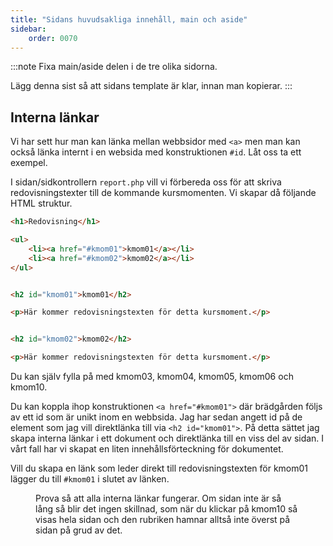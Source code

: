 ```yaml
---
title: "Sidans huvudsakliga innehåll, main och aside" 
sidebar:
    order: 0070
---
```




:::note
Fixa main/aside delen i de tre olika sidorna.

Lägg denna sist så att sidans template är klar, innan man kopierar.
:::



Interna länkar 
--------------------------------------

Vi har sett hur man kan länka mellan webbsidor med `<a>` men man kan också länka internt i en websida med konstruktionen `#id`. Låt oss ta ett exempel.

I sidan/sidkontrollern `report.php` vill vi förbereda oss för att skriva redovisningstexter till de kommande kursmomenten. Vi skapar då följande HTML struktur.

```html
<h1>Redovisning</h1>

<ul>
    <li><a href="#kmom01">kmom01</a></li>
    <li><a href="#kmom02">kmom02</a></li>
</ul>


<h2 id="kmom01">kmom01</h2>

<p>Här kommer redovisningstexten för detta kursmoment.</p>


<h2 id="kmom02">kmom02</h2>

<p>Här kommer redovisningstexten för detta kursmoment.</p>
```

Du kan själv fylla på med kmom03, kmom04, kmom05, kmom06 och kmom10.

Du kan koppla ihop konstruktionen `<a href="#kmom01">` där brädgården följs av ett id som är unikt inom en webbsida. Jag har sedan angett id på de element som jag vill direktlänka till via `<h2 id="kmom01">`. På detta sättet jag skapa interna länkar i ett dokument och direktlänka till en viss del av sidan. I vårt fall har vi skapat en liten innehållsförteckning för dokumentet.

Vill du skapa en länk som leder direkt till redovisningstexten för kmom01 lägger du till `#kmom01` i slutet av länken.

<Figure 
    src="https://dbwebb.se/image/webtec/html-css-php/report.png"
    caption="En sida med en innehållsförteckning som leder till olika delar av sidans innehåll."
/>

Prova så att alla interna länkar fungerar. Om sidan inte är så lång så blir det ingen skillnad, som när du klickar på kmom10 så visas hela sidan och den rubriken hamnar alltså inte överst på sidan på grud av det.


